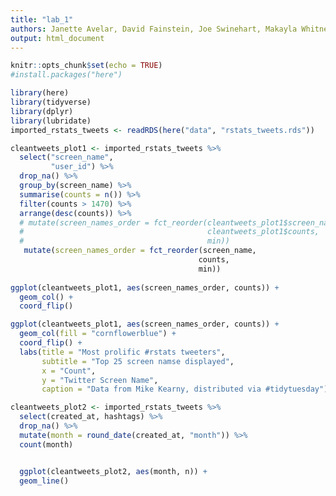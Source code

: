 ```yaml
---
title: "lab_1"
authors: Janette Avelar, David Fainstein, Joe Swinehart, Makayla Whitney
output: html_document
---
```


```r
knitr::opts_chunk$set(echo = TRUE)
#install.packages("here")
```

```r
library(here)
library(tidyverse)
library(dplyr)
library(lubridate)
imported_rstats_tweets <- readRDS(here("data", "rstats_tweets.rds"))
```

```r
cleantweets_plot1 <- imported_rstats_tweets %>% 
  select("screen_name",
         "user_id") %>% 
  drop_na() %>% 
  group_by(screen_name) %>% 
  summarise(counts = n()) %>%
  filter(counts > 1470) %>%
  arrange(desc(counts)) %>%
  # mutate(screen_names_order = fct_reorder(cleantweets_plot1$screen_name,
  #                                         cleantweets_plot1$counts,
  #                                         min))
   mutate(screen_names_order = fct_reorder(screen_name,
                                          counts,
                                          min))
  
ggplot(cleantweets_plot1, aes(screen_names_order, counts)) +
  geom_col() +
  coord_flip()


```

```r

ggplot(cleantweets_plot1, aes(screen_names_order, counts)) +
  geom_col(fill = "cornflowerblue") +
  coord_flip() +
  labs(title = "Most prolific #rstats tweeters",
       subtitle = "Top 25 screen namse displayed",
       x = "Count",
       y = "Twitter Screen Name",
       caption = "Data from Mike Kearny, distributed via #tidytuesday")

```

```r
cleantweets_plot2 <- imported_rstats_tweets %>% 
  select(created_at, hashtags) %>% 
  drop_na() %>% 
  mutate(month = round_date(created_at, "month")) %>% 
  count(month)


  ggplot(cleantweets_plot2, aes(month, n)) +
  geom_line()

  
```

```r

```

